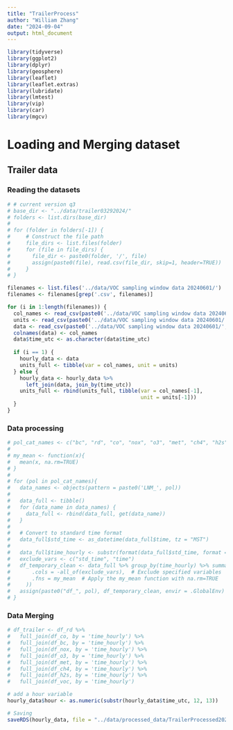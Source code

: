 ```yaml
---
title: "TrailerProcess"
author: "William Zhang"
date: "2024-09-04"
output: html_document
---
```

```r
library(tidyverse)
library(ggplot2)
library(dplyr)
library(geosphere)
library(leaflet)
library(leaflet.extras)
library(lubridate)
library(lmtest)
library(vip)
library(car)
library(mgcv)
```

# Loading and Merging dataset
## Trailer data
### Reading the datasets
```r
# # current version q3
# base_dir <- "../data/trailer03292024/"
# folders <- list.dirs(base_dir)
# 
# for (folder in folders[-1]) {
#     # Construct the file path
#     file_dirs <- list.files(folder)
#     for (file in file_dirs) {
#       file_dir <- paste0(folder, '/', file)
#       assign(paste0(file), read.csv(file_dir, skip=1, header=TRUE))
#     }
# }

filenames <- list.files('../data/VOC sampling window data 20240601/')
filenames <- filenames[grep('.csv', filenames)]

for (i in 1:length(filenames)) {
  col_names <- read_csv(paste0('../data/VOC sampling window data 20240601/', filenames[i]), n_max = 0) %>% names()
  units <- read_csv(paste0('../data/VOC sampling window data 20240601/', filenames[i]), skip = 1, n_max = 0) %>% names()
  data <- read_csv(paste0('../data/VOC sampling window data 20240601/', filenames[i]), skip = 1)
  colnames(data) <- col_names
  data$time_utc <- as.character(data$time_utc)
  
  if (i == 1) {
    hourly_data <- data
    units_full <- tibble(var = col_names, unit = units)
  } else {
    hourly_data <- hourly_data %>%
      left_join(data, join_by(time_utc))
    units_full <- rbind(units_full, tibble(var = col_names[-1],
                                           unit = units[-1]))
  }
}
```
### Data processing
```r
# pol_cat_names <- c("bc", "rd", "co", "nox", "o3", "met", "ch4", "h2s", "voc")
# 
# my_mean <- function(x){
#   mean(x, na.rm=TRUE)
# }
# 
# for (pol in pol_cat_names){
#   data_names <- objects(pattern = paste0('LNM_', pol))
#   
#   data_full <- tibble()
#   for (data_name in data_names) {
#     data_full <- rbind(data_full, get(data_name))
#   }
#   
#   # Convert to standard time format
#   data_full$std_time <- as_datetime(data_full$time, tz = "MST")
#   
#   data_full$time_hourly <- substr(format(data_full$std_time, format = "%Y-%m-%d %H:%M:%S"), 1, 13)
#   exclude_vars <- c("std_time", "time")
#   df_temporary_clean <- data_full %>% group_by(time_hourly) %>% summarize(across(
#       .cols = -all_of(exclude_vars),  # Exclude specified variables
#       .fns = my_mean  # Apply the my_mean function with na.rm=TRUE
#     ))
#   assign(paste0("df_", pol), df_temporary_clean, envir = .GlobalEnv)
# }
```

### Data Merging
```r
# df_trailer <- df_rd %>%
#   full_join(df_co, by = 'time_hourly') %>%
#   full_join(df_bc, by = 'time_hourly') %>%
#   full_join(df_nox, by = 'time_hourly') %>%
#   full_join(df_o3, by = 'time_hourly') %>%
#   full_join(df_met, by = 'time_hourly') %>%
#   full_join(df_ch4, by = 'time_hourly') %>%
#   full_join(df_h2s, by = 'time_hourly') %>%
#   full_join(df_voc, by = 'time_hourly')
```

```r
# add a hour variable
hourly_data$hour <- as.numeric(substr(hourly_data$time_utc, 12, 13))
```


```r
# Saving
saveRDS(hourly_data, file = "../data/processed_data/TrailerProcessed20250909.rds")
```

